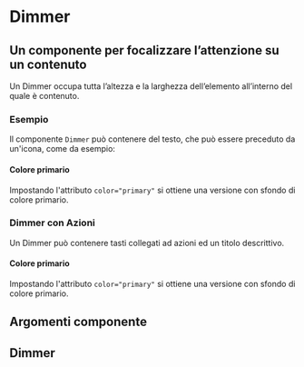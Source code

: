 
<Meta title="Documentazione/Componenti/Dimmer" of={Dimmer} />

# Dimmer

## Un componente per focalizzare l’attenzione su un contenuto

Un Dimmer occupa tutta l’altezza e la larghezza dell’elemento all’interno del quale è contenuto.

### Esempio

Il componente `Dimmer` può contenere del testo, che può essere preceduto da un'icona, come da esempio:

<Canvas>
    <Story id="componenti-dimmer--esempi" />
</Canvas>

#### Colore primario

Impostando l'attributo `color="primary"` si ottiene una versione con sfondo di colore primario.

<Canvas>
    <Story id="componenti-dimmer--colore-primario" />
</Canvas>

### Dimmer con Azioni

Un Dimmer può contenere tasti collegati ad azioni ed un titolo descrittivo.

<Canvas>
    <Story id="componenti-dimmer--dimmer-con-azioni" />
</Canvas>

#### Colore primario

Impostando l'attributo `color="primary"` si ottiene una versione con sfondo di colore primario.

<Canvas>
    <Story id="componenti-dimmer--dimmer-con-azioni-colore-primario" />
</Canvas>

## Argomenti componente

## Dimmer

<ArgsTable of={Dimmer} />
